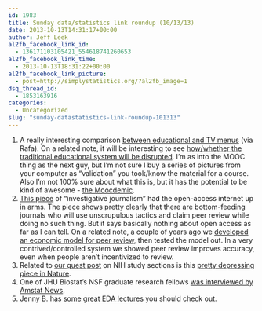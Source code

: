 ```yaml
---
id: 1983
title: Sunday data/statistics link roundup (10/13/13)
date: 2013-10-13T14:31:17+00:00
author: Jeff Leek
al2fb_facebook_link_id:
  - 136171103105421_554618741260653
al2fb_facebook_link_time:
  - 2013-10-13T18:31:22+00:00
al2fb_facebook_link_picture:
  - post=http://simplystatistics.org/?al2fb_image=1
dsq_thread_id:
  - 1853163916
categories:
  - Uncategorized
slug: "sunday-datastatistics-link-roundup-101313"
---
```

  1. A really interesting comparison [between educational and TV menus](http://marginalrevolution.com/marginalrevolution/2013/10/online-education-and-the-tivo-revolution.html) (via Rafa). On a related note, it will be interesting to see [how/whether the traditional educational system will be disrupted](http://www.slate.com/articles/technology/education/2013/09/edx_mit_and_online_certificates_how_non_degree_certificates_are_disrupting.html). I'm as into the MOOC thing as the next guy, but I'm not sure I buy a series of pictures from your computer as "validation" you took/know the material for a course. Also I'm not 100% sure about what this is, but it has the potential to be kind of awesome - [the Moocdemic](https://www.moocdemic.com/).
  2. [This piece](http://www.sciencemag.org/content/342/6154/60.full) of "investigative journalism" had the open-access internet up in arms. The piece shows pretty clearly that there are bottom-feeding journals who will use unscrupulous tactics and claim peer review while doing no such thing. But it says basically nothing about open access as far as I can tell. On a related note, a couple of years ago we [developed an economic model for peer review](http://www.plosone.org/article/info:doi/10.1371/journal.pone.0026895), then tested the model out. In a very contrived/controlled system we showed peer review improves accuracy, even when people aren't incentivized to review.
  3. Related to [our guest post](http://simplystatistics.org/2013/10/10/cancelled-nih-study-sections-a-subtle-yet-disastrous-effect-of-the-government-shutdown/) on NIH study sections is this [pretty depressing piece in Nature](http://www.nature.com/news/nih-campus-endures-slow-decay-1.13942).
  4. One of JHU Biostat's NSF graduate research fellows [was interviewed by Amstat News](http://stattrak.amstat.org/2013/10/01/fellowship-experience/).
  5. Jenny B. has [some great EDA lectures](http://www.stat.ubc.ca/~jenny/STAT545A/2012-lectures/) you should check out.
